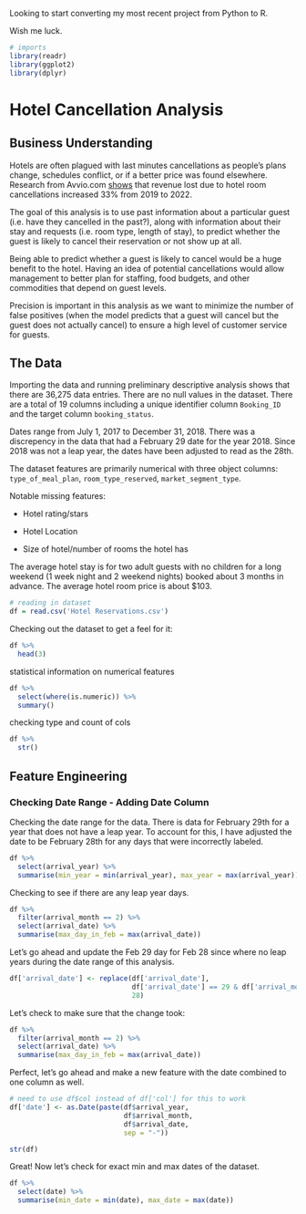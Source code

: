 Looking to start converting my most recent project from Python to R.

Wish me luck.

```r
# imports
library(readr)
library(ggplot2)
library(dplyr)
```

# Hotel Cancellation Analysis

## Business Understanding

Hotels are often plagued with last minutes cancellations as people's plans change, schedules conflict, or if a better price was found elsewhere. Research from Avvio.com [shows](https://www.avvio.com/2022-cancellation-rate-trends/) that revenue lost due to hotel room cancellations increased 33% from 2019 to 2022.

The goal of this analysis is to use past information about a particular guest (i.e. have they cancelled in the past?), along with information about their stay and requests (i.e. room type, length of stay), to predict whether the guest is likely to cancel their reservation or not show up at all.

Being able to predict whether a guest is likely to cancel would be a huge benefit to the hotel. Having an idea of potential cancellations would allow management to better plan for staffing, food budgets, and other commodities that depend on guest levels.

Precision is important in this analysis as we want to minimize the number of false positives (when the model predicts that a guest will cancel but the guest does not actually cancel) to ensure a high level of customer service for guests.

## The Data

Importing the data and running preliminary descriptive analysis shows that there are 36,275 data entries. There are no null values in the dataset. There are a total of 19 columns including a unique identifier column `Booking_ID` and the target column `booking_status`.

Dates range from July 1, 2017 to December 31, 2018. There was a discrepency in the data that had a February 29 date for the year 2018. Since 2018 was not a leap year, the dates have been adjusted to read as the 28th.

The dataset features are primarily numerical with three object columns: `type_of_meal_plan`, `room_type_reserved`, `market_segment_type`.

Notable missing features:

-   Hotel rating/stars

-   Hotel Location

-   Size of hotel/number of rooms the hotel has

The average hotel stay is for two adult guests with no children for a long weekend (1 week night and 2 weekend nights) booked about 3 months in advance. The average hotel room price is about \$103.

```r
# reading in dataset
df = read.csv('Hotel Reservations.csv')
```

Checking out the dataset to get a feel for it:

```r

df %>% 
  head(3)
```

statistical information on numerical features

```r
df %>% 
  select(where(is.numeric)) %>% 
  summary()
```

checking type and count of cols

```r
df %>% 
  str()
```

## Feature Engineering

### Checking Date Range - Adding Date Column

Checking the date range for the data. There is data for February 29th for a year that does not have a leap year. To account for this, I have adjusted the date to be February 28th for any days that were incorrectly labeled.

```r
df %>% 
  select(arrival_year) %>% 
  summarise(min_year = min(arrival_year), max_year = max(arrival_year))


```

Checking to see if there are any leap year days.

```r
df %>% 
  filter(arrival_month == 2) %>% 
  select(arrival_date) %>% 
  summarise(max_day_in_feb = max(arrival_date))
```

Let's go ahead and update the Feb 29 day for Feb 28 since where no leap years during the date range of this analysis.

```r
df['arrival_date'] <- replace(df['arrival_date'], 
                              df['arrival_date'] == 29 & df['arrival_month'] ==2,
                              28)
```

Let's check to make sure that the change took:

```r
df %>% 
  filter(arrival_month == 2) %>% 
  select(arrival_date) %>% 
  summarise(max_day_in_feb = max(arrival_date))
```

Perfect, let's go ahead and make a new feature with the date combined to one column as well.

```r
# need to use df$col instead of df['col'] for this to work
df['date'] <- as.Date(paste(df$arrival_year, 
                            df$arrival_month, 
                            df$arrival_date, 
                            sep = "-"))

str(df)
```

Great! Now let's check for exact min and max dates of the dataset.

```r
df %>% 
  select(date) %>% 
  summarise(min_date = min(date), max_date = max(date))
```
